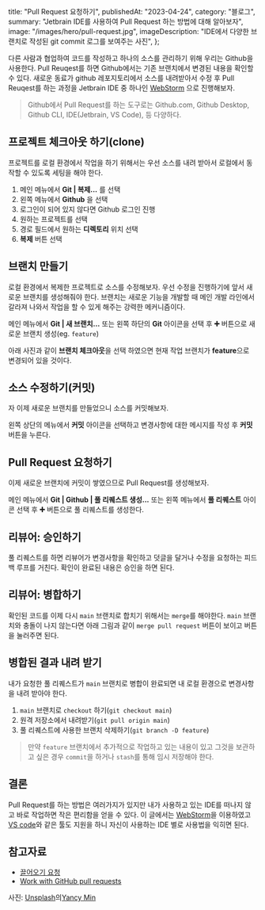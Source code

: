 
  title: "Pull Request 요청하기",
  publishedAt: "2023-04-24",
  category: "블로그",
  summary: "Jetbrain IDE를 사용하여 Pull Request 하는 방법에 대해 알아보자",
  image: "/images/hero/pull-request.jpg",
  imageDescription:
    "IDE에서 다양한 브랜치로 작성된 git commit 로그를 보여주는 사진",
};

<PostHeader metadata={metadata} slug="pull-request" />
<HeroImage
  src={pullRequest}
  alt="pull-request"
  caption="IDE에서 다양한 브랜치로 작성된 git commit 로그를 보여주는 사진"
/>

다른 사람과 협업하여 코드를 작성하고 하나의 소스를 관리하기 위해 우리는 Github을 사용한다.
Pull Reuqest를 하면 Github에서는 기존 브랜치에서 변경된 내용을 확인할 수 있다.
새로운 동료가 github 레포지토리에서 소스를 내려받아서 수정 후 Pull Reuqest를 하는 과정을 Jetbrain IDE 중 하나인 [WebStorm](https://www.jetbrains.com/ko-kr/webstorm/) 으로 진행해보자.

> Github에서 Pull Request를 하는 도구로는 Github.com, Github Desktop, Github CLI, IDE(Jetbrain, VS Code), 등 다양하다.

## 프로젝트 체크아웃 하기(clone)

프로젝트를 로컬 환경에서 작업을 하기 위해서는 우선 소스를 내려 받아서 로컬에서 동작할 수 있도록 세팅을 해야 한다.

1. 메인 메뉴에서 **Git | 복제...** 를 선택
2. 왼쪽 메뉴에서 **Github** 을 선택
3. 로그인이 되어 있지 않다면 Github 로그인 진행
4. 원하는 프로젝트를 선택
5. 경로 필드에서 원하는 **디렉토리** 위치 선택
6. **복제** 버튼 선택

<AppleImage
  src={clone}
  alt="clone source code"
  caption="Jetbrain IDE에서 Github 프로젝트를 복제하는 방법"
  inline={true}
/>

## 브랜치 만들기

로컬 환경에서 복제한 프로젝트로 소스를 수정해보자. 우선 수정을 진행하기에 앞서 새로운 브랜치를 생성해줘야 한다. 브랜치는 새로운 기능을 개발할 때 메인 개발 라인에서 갈라져 나와서 작업을 할 수 있게 해주는 강력한 메커니즘이다.

메인 메뉴에서 **Git | 새 브랜치...** 또는 왼쪽 하단의 **Git** 아이콘을 선택 후 **➕** 버튼으로 새로운 브랜치 생성(eg. `feature`)

아래 사진과 같이 **브랜치 체크아웃**을 선택 하였으면 현재 작업 브랜치가 **feature**으로 변경되어 있을 것이다.

<AppleImage
  src={branch}
  alt="branch name setting"
  caption="Jetbrain IDE에서 새로운 브랜치를 생성하는 방법"
  inline={true}
/>

## 소스 수정하기(커밋)

자 이제 새로운 브랜치를 만들었으니 소스를 커밋해보자.

왼쪽 상단의 메뉴에서 **커밋** 아이콘을 선택하고 변경사항에 대한 메시지를 작성 후 **커밋** 버튼을 누른다.

<AppleImage
  src={commit1}
  alt="commit sample1"
  caption="Jetbrain IDE에서 커밋하는 방법"
  inline={true}
/>

<AppleImage
  src={commit2}
  alt="commit sample2"
  caption="Jetbrain IDE에서 커밋메시지를 작성하고 커밋을 한다."
  inline={true}
/>

## Pull Request 요청하기

이제 새로운 브랜치에 커밋이 쌓였으므로 Pull Request를 생성해보자.

메인 메뉴에서 **Git | Github | 풀 리퀘스트 생성...** 또는 왼쪽 메뉴에서 **풀 리퀘스트** 아이콘 선택 후 **➕** 버튼으로 풀 리퀘스트를 생성한다.

<AppleImage
  src={pr}
  alt="pull request"
  caption="Jetbrain IDE에서 Pull Request를 생성하는 방법"
  inline={true}
/>

## 리뷰어: 승인하기

풀 리퀘스트를 하면 리뷰어가 변경사항을 확인하고 덧글을 달거나 수정을 요청하는 피드백 루프를 거친다. 확인이 완료된 내용은 승인을 하면 된다.

<AppleImage
  src={approve}
  alt="approve"
  caption="Github에서 Pull Request가 생성된것을 확인하고 변경사항을 검토한다."
  inline={true}
/>

## 리뷰어: 병합하기

확인된 코드를 이제 다시 `main` 브랜치로 합치기 위해서는 `merge`를 해야한다. `main` 브랜치와 충돌이 나지 않는다면 아래 그림과 같이 `merge pull request` 버튼이 보이고 버튼을 눌러주면 된다.

<AppleImage
  src={merge}
  alt="merge"
  caption="Github에서 Pull Request가 승인되면 병합을 진행한다."
  inline={true}
/>

## 병합된 결과 내려 받기

내가 요청한 풀 리퀘스트가 `main` 브랜치로 병합이 완료되면 내 로컬 환경으로 변경사항을 내려 받아야 한다.

1. `main` 브랜치로 `checkout` 하기(`git checkout main`)
2. 원격 저장소에서 내려받기(`git pull origin main`)
3. 풀 리퀘스트에 사용한 브랜치 삭제하기(`git branch -D feature`)

> 만약 `feature` 브랜치에서 추가적으로 작업하고 있는 내용이 있고 그것을 보관하고 싶은 경우 `commit`을 하거나 `stash`를 통해 임시 저장해야 한다.

## 결론

Pull Request를 하는 방법은 여러가지가 있지만 내가 사용하고 있는 IDE를 떠나지 않고 바로 작업하면 작은 편리함을 얻을 수 있다. 이 글에서는 [WebStorm](https://www.jetbrains.com/ko-kr/webstorm/)을 이용하였고 [VS code](https://code.visualstudio.com)와 같은 툴도 지원을 하니 자신이 사용하는 IDE 별로 사용법을 익히면 된다.

## 참고자료

- [끌어오기 요청](https://docs.github.com/ko/pull-requests)
- [Work with GitHub pull requests](https://www.jetbrains.com/help/webstorm/work-with-github-pull-requests.html)

사진: <a href="https://unsplash.com/ko/%EC%82%AC%EC%A7%84/842ofHC6MaI?utm_source=unsplash&utm_medium=referral&utm_content=creditCopyText">Unsplash</a>의<a href="https://unsplash.com/@yancymin?utm_source=unsplash&utm_medium=referral&utm_content=creditCopyText">Yancy Min</a>
